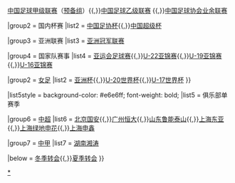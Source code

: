{{Navbox
|name   = 2014年中国足球
|title  = 2014年[[中国足球运动|中国足球]]
|above  = {{align|left|&nbsp;« {{smaller|[[Template:2013年中国足球|2013]]}} }} {{align|right|{{smaller|[[Template:2015年中国足球|2015]]}} »&nbsp;}}

<!-- NBSPs prevent wrapping-->
|group1 = 国内联赛
|list1  = [[2014年中国足球超级联赛|中国足球超级联赛]]（[[2014年中国足球超级联赛预备队联赛|预备组]]）{{,}}[[2014年中国足球甲级联赛|中国足球甲级联赛]]（[[2014年中国足球甲级联赛预备队联赛|预备组]]）{{,}}[[2014年中国足球乙级联赛|中国足球乙级联赛]] {{,}}[[2014年中国足球协会业余联赛|中国足球协会业余联赛]] 

|group2 = 国内杯赛
|list2  = [[2014年中国足协杯|中国足协杯]]{{,}}[[2014年中国足球协会超级杯|中国超级杯]]

|group3 = 亚洲联赛
|list3  = [[2014年亚足联冠军联赛|亚洲冠军联赛]]

|group4 = 国家队赛事
|list4  = 
{{Navbox subgroup
|group1 = [[中国国家足球队|男足]]
|list1 = [[2015年亞洲盃外圍賽|亚洲杯预赛]]{{,}}[[2014年亚洲运动会足球比赛|亚运会足球赛]]{{,}}[[2013年亞足聯U22錦標賽|U-22亚锦赛]]{{,}}[[2014年亞足聯U19青年錦標賽|U-19亚锦赛]]{{,}}[[2014年亞足聯U16少年錦標賽|U-16亚锦赛]]

|group2 = [[中国国家女子足球队|女足]]
|list2 = [[2014年女子亞洲盃足球賽|亚洲杯]]{{,}}[[2014年U20女子世界盃|U-20世界杯]]{{,}}[[2014年U17女子世界盃|U-17世界杯]]
}}

|list5style = background-color: #e6e6ff; font-weight: bold;
|list5 = 俱乐部单赛季

|group6 = [[2014年中国足球超级联赛|中超]]
|list6  = [[北京国安足球俱乐部2014赛季|北京国安]]{{,}}[[广州恒大足球俱乐部2014赛季|广州恒大]]{{,}}[[山东鲁能泰山足球俱乐部2014赛季|山东鲁能泰山]]{{,}}[[上海东亚足球俱乐部2014赛季|上海东亚]]{{,}}[[上海绿地足球俱乐部2014赛季|上海绿地申花]]{{,}}[[上海申鑫足球俱乐部2014赛季|上海申鑫]]

|group7 = [[2014年中国足球甲级联赛|中甲]]
|list7 = [[湖南湘涛足球俱乐部2014赛季|湖南湘涛]]

|below  = [[:en:List of Chinese football transfers winter 2014|冬季转会]]{{,}}[[:en:List of Chinese football transfers summer 2014|夏季转会]]
}}<noinclude>
[[Category:2014年中国足球模板|*]]
</noinclude>
